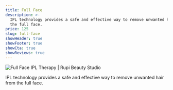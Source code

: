```yaml
---
title: Full Face
description: >-
  IPL technology provides a safe and effective way to remove unwanted hair from
  the full face.
price: 125
slug: full-face
showHeader: true
showFooter: true
showCta: true
showReviews: true
---
```


![Full Face IPL Therapy | Rupi Beauty Studio](/uploads/services/ipl-therapy.webp 'Full Face IPL Therapy  | Rupi Beauty Studio')

IPL technology provides a safe and effective way to remove unwanted hair from the full face.
